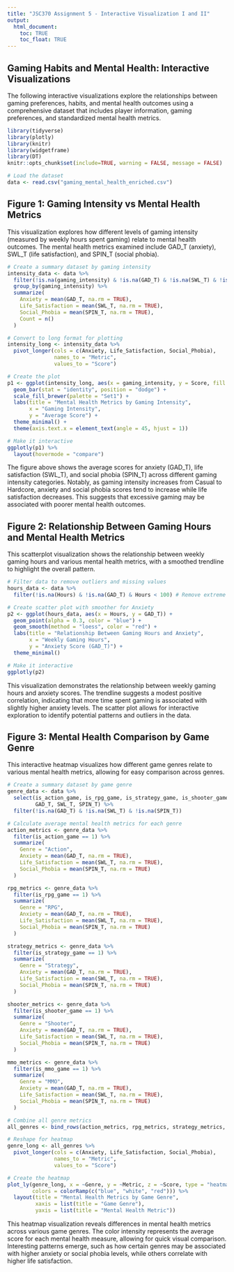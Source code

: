 ```yaml
---
title: "JSC370 Assignment 5 - Interactive Visualization I and II"
output:
  html_document:
    toc: TRUE
    toc_float: TRUE
---
```


## Gaming Habits and Mental Health: Interactive Visualizations

The following interactive visualizations explore the relationships between gaming preferences, habits, and mental health outcomes using a comprehensive dataset that includes player information, gaming preferences, and standardized mental health metrics.

```r
library(tidyverse)
library(plotly)
library(knitr)
library(widgetframe)
library(DT)
knitr::opts_chunk$set(include=TRUE, warning = FALSE, message = FALSE)
```

```r
# Load the dataset
data <- read.csv("gaming_mental_health_enriched.csv")
```

## Figure 1: Gaming Intensity vs Mental Health Metrics

This visualization explores how different levels of gaming intensity (measured by weekly hours spent gaming) relate to mental health outcomes. The mental health metrics examined include GAD_T (anxiety), SWL_T (life satisfaction), and SPIN_T (social phobia).

```r
# Create a summary dataset by gaming intensity
intensity_data <- data %>%
  filter(!is.na(gaming_intensity) & !is.na(GAD_T) & !is.na(SWL_T) & !is.na(SPIN_T)) %>%
  group_by(gaming_intensity) %>%
  summarize(
    Anxiety = mean(GAD_T, na.rm = TRUE),
    Life_Satisfaction = mean(SWL_T, na.rm = TRUE),
    Social_Phobia = mean(SPIN_T, na.rm = TRUE),
    Count = n()
  )

# Convert to long format for plotting
intensity_long <- intensity_data %>%
  pivot_longer(cols = c(Anxiety, Life_Satisfaction, Social_Phobia),
               names_to = "Metric",
               values_to = "Score")

# Create the plot
p1 <- ggplot(intensity_long, aes(x = gaming_intensity, y = Score, fill = Metric)) +
  geom_bar(stat = "identity", position = "dodge") +
  scale_fill_brewer(palette = "Set1") +
  labs(title = "Mental Health Metrics by Gaming Intensity",
       x = "Gaming Intensity",
       y = "Average Score") +
  theme_minimal() +
  theme(axis.text.x = element_text(angle = 45, hjust = 1))

# Make it interactive
ggplotly(p1) %>%
  layout(hovermode = "compare")
```

The figure above shows the average scores for anxiety (GAD_T), life satisfaction (SWL_T), and social phobia (SPIN_T) across different gaming intensity categories. Notably, as gaming intensity increases from Casual to Hardcore, anxiety and social phobia scores tend to increase while life satisfaction decreases. This suggests that excessive gaming may be associated with poorer mental health outcomes.

## Figure 2: Relationship Between Gaming Hours and Mental Health Metrics

This scatterplot visualization shows the relationship between weekly gaming hours and various mental health metrics, with a smoothed trendline to highlight the overall pattern.

```r
# Filter data to remove outliers and missing values
hours_data <- data %>%
  filter(!is.na(Hours) & !is.na(GAD_T) & Hours < 100) # Remove extreme outliers

# Create scatter plot with smoother for Anxiety
p2 <- ggplot(hours_data, aes(x = Hours, y = GAD_T)) +
  geom_point(alpha = 0.3, color = "blue") +
  geom_smooth(method = "loess", color = "red") +
  labs(title = "Relationship Between Gaming Hours and Anxiety",
       x = "Weekly Gaming Hours",
       y = "Anxiety Score (GAD_T)") +
  theme_minimal()

# Make it interactive
ggplotly(p2)
```

This visualization demonstrates the relationship between weekly gaming hours and anxiety scores. The trendline suggests a modest positive correlation, indicating that more time spent gaming is associated with slightly higher anxiety levels. The scatter plot allows for interactive exploration to identify potential patterns and outliers in the data.

## Figure 3: Mental Health Comparison by Game Genre

This interactive heatmap visualizes how different game genres relate to various mental health metrics, allowing for easy comparison across genres.

```r
# Create a summary dataset by game genre
genre_data <- data %>%
  select(is_action_game, is_rpg_game, is_strategy_game, is_shooter_game, is_mmo_game,
         GAD_T, SWL_T, SPIN_T) %>%
  filter(!is.na(GAD_T) & !is.na(SWL_T) & !is.na(SPIN_T))

# Calculate average mental health metrics for each genre
action_metrics <- genre_data %>%
  filter(is_action_game == 1) %>%
  summarize(
    Genre = "Action",
    Anxiety = mean(GAD_T, na.rm = TRUE),
    Life_Satisfaction = mean(SWL_T, na.rm = TRUE),
    Social_Phobia = mean(SPIN_T, na.rm = TRUE)
  )

rpg_metrics <- genre_data %>%
  filter(is_rpg_game == 1) %>%
  summarize(
    Genre = "RPG",
    Anxiety = mean(GAD_T, na.rm = TRUE),
    Life_Satisfaction = mean(SWL_T, na.rm = TRUE),
    Social_Phobia = mean(SPIN_T, na.rm = TRUE)
  )

strategy_metrics <- genre_data %>%
  filter(is_strategy_game == 1) %>%
  summarize(
    Genre = "Strategy",
    Anxiety = mean(GAD_T, na.rm = TRUE),
    Life_Satisfaction = mean(SWL_T, na.rm = TRUE),
    Social_Phobia = mean(SPIN_T, na.rm = TRUE)
  )

shooter_metrics <- genre_data %>%
  filter(is_shooter_game == 1) %>%
  summarize(
    Genre = "Shooter",
    Anxiety = mean(GAD_T, na.rm = TRUE),
    Life_Satisfaction = mean(SWL_T, na.rm = TRUE),
    Social_Phobia = mean(SPIN_T, na.rm = TRUE)
  )

mmo_metrics <- genre_data %>%
  filter(is_mmo_game == 1) %>%
  summarize(
    Genre = "MMO",
    Anxiety = mean(GAD_T, na.rm = TRUE),
    Life_Satisfaction = mean(SWL_T, na.rm = TRUE),
    Social_Phobia = mean(SPIN_T, na.rm = TRUE)
  )

# Combine all genre metrics
all_genres <- bind_rows(action_metrics, rpg_metrics, strategy_metrics, shooter_metrics, mmo_metrics)

# Reshape for heatmap
genre_long <- all_genres %>%
  pivot_longer(cols = c(Anxiety, Life_Satisfaction, Social_Phobia),
               names_to = "Metric",
               values_to = "Score")

# Create the heatmap
plot_ly(genre_long, x = ~Genre, y = ~Metric, z = ~Score, type = "heatmap",
        colors = colorRamp(c("blue", "white", "red"))) %>%
  layout(title = "Mental Health Metrics by Game Genre",
         xaxis = list(title = "Game Genre"),
         yaxis = list(title = "Mental Health Metric"))
```

This heatmap visualization reveals differences in mental health metrics across various game genres. The color intensity represents the average score for each mental health measure, allowing for quick visual comparison. Interesting patterns emerge, such as how certain genres may be associated with higher anxiety or social phobia levels, while others correlate with higher life satisfaction.
